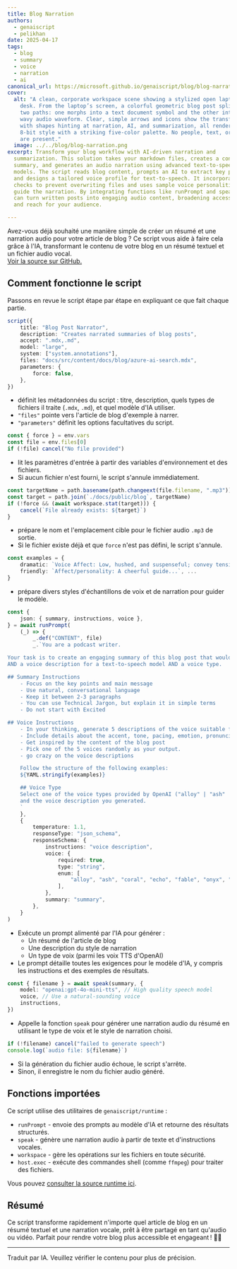 ```yaml
---
title: Blog Narration
authors:
  - genaiscript
  - pelikhan
date: 2025-04-17
tags:
  - blog
  - summary
  - voice
  - narration
  - ai
canonical_url: https://microsoft.github.io/genaiscript/blog/blog-narration
cover:
  alt: "A clean, corporate workspace scene showing a stylized open laptop on a
    desk. From the laptop’s screen, a colorful geometric blog post splits into
    two paths: one morphs into a text document symbol and the other into a bold,
    wavy audio waveform. Clear, simple arrows and icons show the transformation,
    with shapes hinting at narration, AI, and summarization, all rendered in
    8-bit style with a striking five-color palette. No people, text, or clutter
    are present."
  image: ../../blog/blog-narration.png
excerpt: Transform your blog workflow with AI-driven narration and
  summarization. This solution takes your markdown files, creates a concise
  summary, and generates an audio narration using advanced text-to-speech
  models. The script reads blog content, prompts an AI to extract key points,
  and designs a tailored voice profile for text-to-speech. It incorporates
  checks to prevent overwriting files and uses sample voice personalities to
  guide the narration. By integrating functions like runPrompt and speak, you
  can turn written posts into engaging audio content, broadening accessibility
  and reach for your audience.

---
```



<BlogNarration />

Avez-vous déjà souhaité une manière simple de créer un résumé et une narration audio pour votre article de blog ?
Ce script vous aide à faire cela grâce à l'IA, transformant le contenu de votre blog en un résumé textuel et un fichier audio vocal.\
[Voir la source sur GitHub.](https://github.com/microsoft/genaiscript/blob/main/docs/genaisrc/blog-narration.genai.mts)

## Comment fonctionne le script

Passons en revue le script étape par étape en expliquant ce que fait chaque partie.

```ts
script({
    title: "Blog Post Narrator",
    description: "Creates narrated summaries of blog posts",
    accept: ".mdx,.md",
    model: "large",
    system: ["system.annotations"],
    files: "docs/src/content/docs/blog/azure-ai-search.mdx",
    parameters: {
        force: false,
    },
})
```

* définit les métadonnées du script : titre, description, quels types de fichiers il traite (`.mdx`, `.md`), et quel modèle d'IA utiliser.
* `"files"` pointe vers l'article de blog d'exemple à narrer.
* `"parameters"` définit les options facultatives du script.

```ts
const { force } = env.vars
const file = env.files[0]
if (!file) cancel("No file provided")
```

* lit les paramètres d'entrée à partir des variables d'environnement et des fichiers.
* Si aucun fichier n'est fourni, le script s'annule immédiatement.

```ts
const targetName = path.basename(path.changeext(file.filename, ".mp3"))
const target = path.join(`./docs/public/blog`, targetName)
if (!force && (await workspace.stat(target))) {
    cancel(`File already exists: ${target}`)
}
```

* prépare le nom et l'emplacement cible pour le fichier audio `.mp3` de sortie.
* Si le fichier existe déjà et que `force` n'est pas défini, le script s'annule.

```ts
const examples = {
    dramatic: `Voice Affect: Low, hushed, and suspenseful; convey tension and intrigue....`,
    friendly: `Affect/personality: A cheerful guide...`, ...
}
```

* prépare divers styles d'échantillons de voix et de narration pour guider le modèle.

```ts
const {
    json: { summary, instructions, voice },
} = await runPrompt(
    (_) => {
        _.def("CONTENT", file)
        _.`You are a podcast writer.

Your task is to create an engaging summary of this blog post that would work well as a narration
AND a voice description for a text-to-speech model AND a voice type.

## Summary Instructions
    - Focus on the key points and main message
    - Use natural, conversational language
    - Keep it between 2-3 paragraphs
    - You can use Technical Jargon, but explain it in simple terms
    - Do not start with Excited

## Voice Instructions
    - In your thinking, generate 5 descriptions of the voice suitable for a text-to-speech model. These voice personalities should be wildly different and esoteric.
    - Include details about the accent, tone, pacing, emotion, pronunciation, and personality affect
    - Get inspired by the content of the blog post
    - Pick one of the 5 voices randomly as your output.
    - go crazy on the voice descriptions

    Follow the structure of the following examples:
    ${YAML.stringify(examples)}

    ## Voice Type
    Select one of the voice types provided by OpenAI ("alloy" | "ash" | "coral" | "echo" | "fable" | "onyx" | "nova" | "sage" | "shimmer" | "verse" | "ballad") based on the blog post content
    and the voice description you generated.
    `
    },
    {
        temperature: 1.1,
        responseType: "json_schema",
        responseSchema: {
            instructions: "voice description",
            voice: {
                required: true,
                type: "string",
                enum: [
                    "alloy", "ash", "coral", "echo", "fable", "onyx", "nova", "sage", "shimmer", "verse", "ballad",
                ],
            },
            summary: "summary",
        },
    }
)
```

* Exécute un prompt alimenté par l'IA pour générer :
  * Un résumé de l'article de blog
  * Une description du style de narration
  * Un type de voix (parmi les voix TTS d'OpenAI)
* Le prompt détaille toutes les exigences pour le modèle d'IA, y compris les instructions et des exemples de résultats.

```ts
const { filename } = await speak(summary, {
    model: "openai:gpt-4o-mini-tts", // High quality speech model
    voice, // Use a natural-sounding voice
    instructions,
})
```

* Appelle la fonction `speak` pour générer une narration audio du résumé en utilisant le type de voix et le style de narration choisi.

```ts
if (!filename) cancel("failed to generate speech")
console.log(`audio file: ${filename}`)
```

* Si la génération du fichier audio échoue, le script s'arrête.
* Sinon, il enregistre le nom du fichier audio généré.

## Fonctions importées

Ce script utilise des utilitaires de `genaiscript/runtime` :

* `runPrompt` - envoie des prompts au modèle d'IA et retourne des résultats structurés.
* `speak` - génère une narration audio à partir de texte et d'instructions vocales.
* `workspace` - gère les opérations sur les fichiers en toute sécurité.
* `host.exec` - exécute des commandes shell (comme `ffmpeg`) pour traiter des fichiers.

Vous pouvez [consulter la source runtime ici](https://github.com/microsoft/genaiscript/blob/main/packages/cli/src/runtime.ts).

## Résumé

Ce script transforme rapidement n'importe quel article de blog en un résumé textuel et une narration vocale, prêt à être partagé en tant qu'audio ou vidéo. Parfait pour rendre votre blog plus accessible et engageant ! 🎤📝

<hr />

Traduit par IA. Veuillez vérifier le contenu pour plus de précision.
